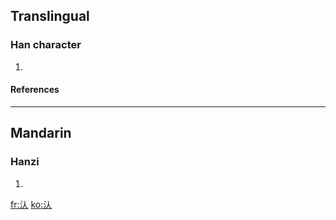==Translingual==
===Han character===
{{Han char|rn=85|rad=水|as=02|sn=5|four=|canj=水人 (EO)}}
# {{defn|Han|sort=水02}}
====References====
{{Han ref|kx=0604.070|dkj=17108|hdz=31548.070|uh=6C44|ud=27716}}

----
==Mandarin==
===Hanzi===
{{cmn-hanzi|pin=[[hàn]] (han4), [[zè]] (ze4)|wg=han<sup>4</sup>, tse<sup>4</sup>}}
# {{defn|Mandarin}}

[[fr:汄]]
[[ko:汄]]